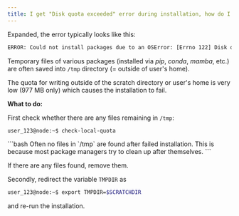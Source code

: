 ```yaml
---
title: I get "Disk quota exceeded" error during installation, how do I fix this?
---
```

Expanded, the error typically looks like this:

```bash
ERROR: Could not install packages due to an OSError: [Errno 122] Disk quota exceeded
```

Temporary files of various packages (installed via *pip*, *conda*, *mamba*, etc.) are often saved into `/tmp` directory (= outside of user's home).

The quota for writing outside of the scratch directory or user's home is very low (977 MB only) which causes the installation to fail.

**What to do:**

First check whether there are any files remaining in `/tmp`:

```bash
user_123@node:~$ check-local-quota
```

<Callout type="info">
```bash
Often no files in `/tmp` are found after failed installation. This is because most package managers try to clean up after themselves.
```
</Callout>

If there are any files found, remove them.

Secondly, redirect the variable `TMPDIR` as

```bash
user_123@node:~$ export TMPDIR=$SCRATCHDIR   
```

and re-run the installation.
